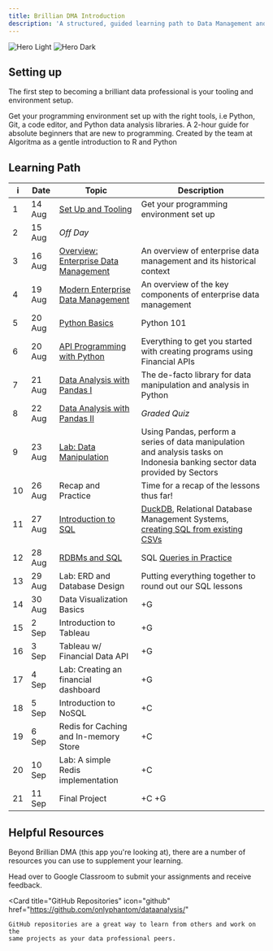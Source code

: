 ```yaml
---
title: Brillian DMA Introduction
description: 'A structured, guided learning path to Data Management and Analytics'
---
```


<img
  className="block dark:hidden"
  src="/images/hero-light.svg"
  alt="Hero Light"
/>
<img
  className="hidden dark:block"
  src="/images/hero-dark.svg"
  alt="Hero Dark"
/>

## Setting up

The first step to becoming a brilliant data professional is your tooling and environment setup.

<CardGroup cols={2}>
  <Card
    title="Programming Environment"
    icon="code"
    href="/quickstart"
  >
    Get your programming environment set up with the right tools, i.e 
    Python, Git, a code editor, and Python data analysis libraries.
  </Card>
    <Card
    title="R and Python Programming Starter"
    icon="book"
    href="https://github.com/teamalgoritma/starter-kit/"
  >
    A 2-hour guide for absolute beginners that are new to programming. Created 
    by the team at Algoritma as a gentle introduction to R and Python
  </Card>
</CardGroup>


## Learning Path
| i | Date | Topic | Description |
| ---- | ---- | ---- | ----------- |
| 1 | 14 Aug | [Set Up and Tooling](/quickstart) | Get your programming environment set up |
| 2 | 15 Aug |  _Off Day_ |
| 3 | 16 Aug | [Overview: Enterprise Data Management](/enterprise-data-management/historical) | An overview of enterprise data management and its historical context |
| 4 | 19 Aug | [Modern Enterprise Data Management](/enterprise-data-management/edm) | An overview of the key components of enterprise data management |
| 5 | 20 Aug | [Python Basics]() | Python 101 |
| 6 | 20 Aug | [API Programming with Python](/financial-data-analytics/api_programming_python) | Everything to get you started with creating programs using Financial APIs |
| 7 | 21 Aug | [Data Analysis with Pandas I](/financial-data-analytics/pandas) | The de-facto library for data manipulation and analysis in Python |
| 8 | 22 Aug | [Data Analysis with Pandas II](/financial-data-analytics/pandas) | _Graded Quiz_ |
| 9 | 23 Aug | [Lab: Data Manipulation](/financial-data-analytics/pandas) | Using Pandas, perform a series of data manipulation and analysis tasks on Indonesia banking sector data provided by Sectors |
| 10 | 26 Aug | Recap and Practice | Time for a recap of the lessons thus far! |
| 11 | 27 Aug | [Introduction to SQL](https://github.com/onlyphantom/dataanalysis/blob/master/4_SQL_Query.ipynb) | [DuckDB](https://shell.duckdb.org/), Relational Database Management Systems, [creating SQL from existing CSVs](https://github.com/onlyphantom/python4bankers/blob/main/instructions/CSV_to_SQLITE.md) |
| 12 | 28 Aug | [RDBMs and SQL](https://github.com/onlyphantom/python4bankers/blob/main/sql/exercises.md) | SQL [Queries in Practice](https://github.com/onlyphantom/python4bankers/blob/main/sql/exercises.md) |
| 13 | 29 Aug | Lab: ERD and Database Design | Putting everything together to round out our SQL lessons |
| 14 | 30 Aug | Data Visualization Basics | +G  |
| 15 | 2 Sep | Introduction to Tableau | +G |
| 16 | 3 Sep | Tableau w/ Financial Data API | +G |
| 17 | 4 Sep | Lab: Creating an financial dashboard | +G |
| 18 | 5 Sep | Introduction to NoSQL | +C |
| 19 | 6 Sep | Redis for Caching and In-memory Store | +C |
| 20 | 10 Sep | Lab: A simple Redis implementation | +C |
| 21 | 11 Sep | Final Project | +C +G |

## Helpful Resources

Beyond Brillian DMA (this app you're looking at), there are a number of resources you can use to supplement your learning.

<CardGroup cols={2}>
  <Card icon="graduation-cap" title="Google Classroom" href="https://classroom.google.com/c/NjgxMzk2ODU4ODc3?cjc=qeo3imy">
    Head over to Google Classroom to submit your assignments and receive feedback.    
</Card>

  <Card
    title="GitHub Repositories"
    icon="github"
    href="https://github.com/onlyphantom/dataanalysis/"
  >
    GitHub repositories are a great way to learn from others and work on the 
    same projects as your data professional peers.
  </Card>
</CardGroup>
